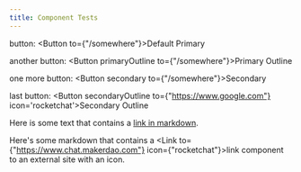 ```yaml
---
title: Component Tests 
---
```


button: <Button to={"/somewhere"}>Default Primary</Button>

another button: <Button primaryOutline to={"/somewhere"}>Primary Outline</Button>

one more button: <Button secondary to={"/somewhere"}>Secondary</Button>

last button: <Button secondaryOutline to={"https://www.google.com"} icon='rocketchat'>Secondary Outline</Button>

Here is some text that contains a [link in markdown](/someplace).

Here's some markdown that contains a <Link to={"https://www.chat.makerdao.com"} icon={"rocketchat"}>link component to an external site with an icon.</Link>
